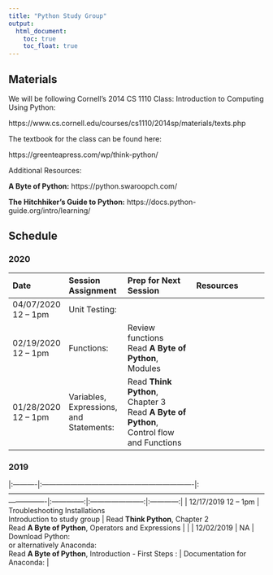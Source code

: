 ```yaml
---
title: "Python Study Group"
output:
  html_document:
    toc: true
    toc_float: true
---
```


## Materials

We will be following Cornell's 2014 CS 1110 Class: Introduction to Computing Using Python:

https://www.cs.cornell.edu/courses/cs1110/2014sp/materials/texts.php


The textbook for the class can be found here:

https://greenteapress.com/wp/think-python/

Additional Resources:

<strong>A Byte of Python:</strong>
https://python.swaroopch.com/

<strong>The Hitchhiker's Guide to Python:</strong>
https://docs.python-guide.org/intro/learning/

## Schedule {.tabset .tabset-fade .tabset-pills}

### 2020

| Date      | Session Assignment | Prep for Next Session | Resources  |                                         
|:----------|:----------------------------------------------------------------|:----------------------------------------------------------------------------------------------------------------------------|:--------------:|:-----------------------:|:------------:|
| 04/07/2020 12 -- 1pm| Unit Testing: [<i class="fab fa-safari fa-lg"></i>](https://www.cs.cornell.edu/courses/cs1110/2014sp/labs/lab03.pdf) |  | |
| 02/19/2020 12 -- 1pm| Functions: [<i class="fab fa-safari fa-lg"></i>](https://www.cs.cornell.edu/courses/cs1110/2014sp/labs/lab02.pdf) | Review functions <br> Read <strong>A Byte of Python</strong>, Modules  | |
| 01/28/2020 12 -- 1pm| Variables, Expressions, and Statements: [<i class="fab fa-safari fa-lg"></i>](https://www.cs.cornell.edu/courses/cs1110/2014sp/labs/lab01.pdf) | Read <strong> Think Python</strong>, Chapter 3 <br> Read <strong>A Byte of Python</strong>, Control flow and Functions  | |


### 2019

|:----------|:----------------------------------------------------------------|:----------------------------------------------------------------------------------------------------------------------------|:--------------:|:-----------------------:|:------------:|
| 12/17/2019 12 -- 1pm | Troubleshooting Installations <br> Introduction to study group | Read <strong>Think Python</strong>, Chapter 2 <br> Read <strong>A Byte of Python</strong>, Operators and Expressions | |
| 12/02/2019 | NA | Download Python: [<i class="fab fa-safari fa-lg"></i>](https://www.python.org/downloads/) <br> or alternatively Anaconda: [<i class="fab fa-safari fa-lg"></i>](https://www.anaconda.com/) <br> Read <strong>A Byte of Python</strong>, Introduction - First Steps : [<i class="fab fa-safari fa-lg"></i>](https://python.swaroopch.com/)| Documentation for Anaconda: [<i class="fab fa-safari fa-lg"></i>](https://docs.anaconda.com/anaconda/user-guide/getting-started) |






